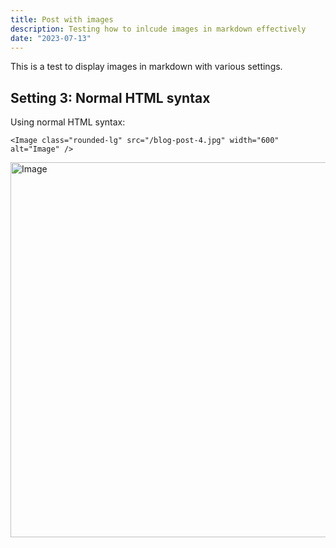 ```yaml
---
title: Post with images
description: Testing how to inlcude images in markdown effectively
date: "2023-07-13"
---
```


This is a test to display images in markdown with various settings.


## Setting 3: Normal HTML syntax

Using normal HTML syntax:

`<Image class="rounded-lg" src="/blog-post-4.jpg" width="600" alt="Image" />`

<Image class="rounded-lg shadow-xs" src="/blog-post-4.jpg" width="600" alt="Image" />